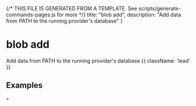 {/* THIS FILE IS GENERATED FROM A TEMPLATE. See scripts/generate-commands-pages.js for more */}
    title: "blob add",
    description: "Add data from PATH to the running provider&#39;s database"
}

# blob add

Add data from PATH to the running provider&#39;s database {{ className: 'lead' }}



## Examples

<CodeGroup title="SET">


```text {{ title: 'console' }}
> 
```






</CodeGroup>
